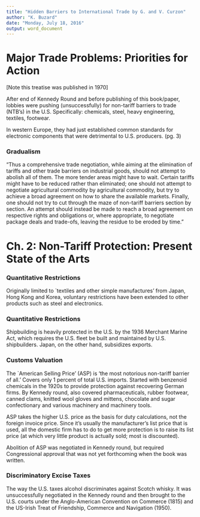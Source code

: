 ```yaml
---
title: "Hidden Barriers to International Trade by G. and V. Curzon"
author: "K. Buzard"
date: "Monday, July 18, 2016"
output: word_document
---
```



Major Trade Problems: Priorities for Action
===================================================

[Note this treatise was published in 1970]

After end of Kennedy Round  and before publishing of this book/paper, lobbies were pushing (unsuccessfully) for non-tariff barriers to trade (NTB's) in the U.S. Specifically: chemicals, steel, heavy engineering, textiles, footwear.

In western Europe, they had just established common standards for electronic components that were detrimental to U.S. producers. (pg. 3)

### Gradualism

"Thus a comprehensive trade negotiation, while aiming at the elimination of tariffs and other trade barriers on industrial goods, should not attempt to abolish all of them. The more tender areas might have to wait. Certain tariffs might have to be reduced rather than eliminated; one should not attempt to negotiate agricultural commodity by agricultural commodity, but try to achieve a broad agreement on how to share the available markets. Finally, one should not try to cut through the maze of non-tariff barriers section by section. An attempt should instead be made to reach a broad agreement on respective rights and obligations or, where appropriate, to negotiate package deals and trade-ofs, leaving the residue to be eroded by time."



Ch. 2: Non-Tariff Protection: Present State of the Arts
===================================================

### Quantitative Restrictions

Originally limited to `textiles and other simple manufactures' from Japan, Hong Kong and Korea, voluntary restrictions have been extended to other products such as steel and electronics.

### Quantitative Restrictions

Shipbuilding is heavily protected in the U.S. by the 1936 Merchant Marine Act, which requires the U.S. fleet be built and maintained by U.S. shipbuilders. Japan, on the other hand, subsidizes exports.

### Customs Valuation

The `American Selling Price' (ASP) is 'the most notorious non-tariff barrier of all.' Covers only 1 percent of total U.S. imports. Started with benzenoid chemicals in the 1920s to provide protection against recovering German firms. By Kennedy round, also covered pharmaceuticals, rubber footwear, canned clams, knitted wool gloves and mittens, chocolate and sugar confectionary and various machinery and machinery tools.

ASP takes the higher U.S. price as the basis for duty calculations, not the foreign invoice price. Since it's usually the manufacturer's list price that is used, all the domestic firm has to do to get more protection is to raise its list price (at which very little product is actually sold; most is discounted).

Abolition of ASP was negotiated in Kennedy round, but required Congressional approval that was not yet forthcoming when the book was written.

### Discriminatory Excise Taxes

The way the U.S. taxes alcohol discriminates against Scotch whisky. It was unsuccessfully negotiated in the Kennedy round and then brought to the U.S. courts under the Anglo-American Convention on Commerce (1815) and the US-Irish Treat of Friendship, Commerce and Navigation (1950).